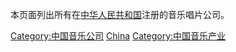 {{Catnav|頁面分類|人類社會|文化|音樂|唱片公司}}
本页面列出所有在[[中华人民共和国|中华人民共和国]]注册的音乐唱片公司。

[[Category:中国音乐公司|Category:中国音乐公司]]
[[Category:各國唱片公司|China]]
[[Category:中国音乐产业|Category:中国音乐产业]]
